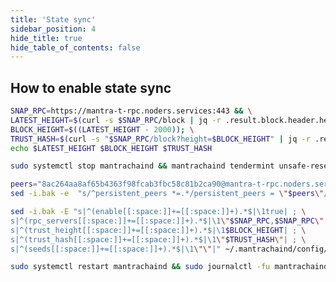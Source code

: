 ```yaml
---
title: 'State sync'
sidebar_position: 4
hide_title: true
hide_table_of_contents: false
---
```



<PageTitle
  iconUrl="img/mantra-icon.svg"
  title="State sync"
  chainId="mantra-dukong-1"
  version="v4.0.0"
/>

## How to enable state sync

```bash
SNAP_RPC=https://mantra-t-rpc.noders.services:443 && \
LATEST_HEIGHT=$(curl -s $SNAP_RPC/block | jq -r .result.block.header.height); \
BLOCK_HEIGHT=$((LATEST_HEIGHT - 2000)); \
TRUST_HASH=$(curl -s "$SNAP_RPC/block?height=$BLOCK_HEIGHT" | jq -r .result.block_id.hash) && \
echo $LATEST_HEIGHT $BLOCK_HEIGHT $TRUST_HASH
```

```bash
sudo systemctl stop mantrachaind && mantrachaind tendermint unsafe-reset-all --home ~/.mantrachaind --keep-addr-book
```

```bash
peers="8ac264aa8af65b4363f98fcab3fbc58c81b2ca90@mantra-t-rpc.noders.services:25156"
sed -i.bak -e  "s/^persistent_peers *=.*/persistent_peers = \"$peers\"/" ~/.mantrachaind/config/config.toml
```

```bash
sed -i.bak -E "s|^(enable[[:space:]]+=[[:space:]]+).*$|\1true| ; \
s|^(rpc_servers[[:space:]]+=[[:space:]]+).*$|\1\"$SNAP_RPC,$SNAP_RPC\"| ; \
s|^(trust_height[[:space:]]+=[[:space:]]+).*$|\1$BLOCK_HEIGHT| ; \
s|^(trust_hash[[:space:]]+=[[:space:]]+).*$|\1\"$TRUST_HASH\"| ; \
s|^(seeds[[:space:]]+=[[:space:]]+).*$|\1\"\"|" ~/.mantrachaind/config/config.toml
```

```bash
sudo systemctl restart mantrachaind && sudo journalctl -fu mantrachaind --no-hostname -o cat
```
